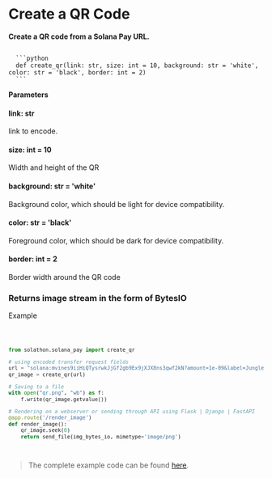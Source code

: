 
# Create a QR Code
**Create a QR code from a Solana Pay URL.**

<Code>
  ```python 
  def create_qr(link: str, size: int = 10, background: str = 'white', color: str = 'black', border: int = 2)
  ```
</Code>

**Parameters**
#### link: str
link to encode.

#### size: int = 10
Width and height of the QR

#### background: str = 'white'
Background color, which should be light for device compatibility.

#### color: str = 'black'
Foreground color, which should be dark for device compatibility.

#### border: int = 2
Border width around the QR code


### Returns image stream in the form of BytesIO

Example

<Code>

```python
from solathon.solana_pay import create_qr

# using encoded transfer request fields
url = "solana:mvines9iiHiQTysrwkJjGf2gb9Ex9jXJX8ns3qwf2kN?amount=1e-09&label=Jungle+Cats+store&message=Jungle+Cats+store+-+your+order+-+%23001234&memo=JC%234098&reference=6DgHPm8gQp2mvQs5wuYTbJCH5KkkdJ7i4P76M31aegCQ"
qr_image = create_qr(url)

# Saving to a file
with open("qr.png", "wb") as f:
    f.write(qr_image.getvalue())

# Rendering on a webserver or sending through API using Flask | Django | FastAPI
@app.route('/render_image')
def render_image():
    qr_image.seek(0)
    return send_file(img_bytes_io, mimetype='image/png')
```
</Code>

> The complete example code can be found [here](https://github.com/SuperteamDAO/solathon/tree/master/example/solana_pay).